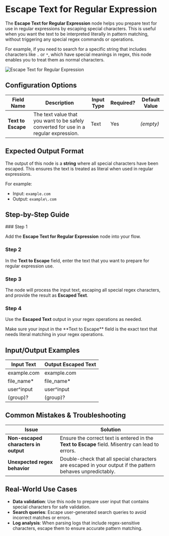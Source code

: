 
# Escape Text for Regular Expression

The **Escape Text for Regular Expression** node helps you prepare text for use in regular expressions by escaping special characters. This is useful when you want the text to be interpreted literally in pattern matching, without triggering any special regex commands or operations.

For example, if you need to search for a specific string that includes characters like `.` or `*`, which have special meanings in regex, this node enables you to treat them as normal characters.

![Escape Text for Regular Expression](./escape-text-for-regular-expression.png)

## Configuration Options

| Field Name         | Description                                                                          | Input Type | Required? | Default Value |
| ------------------ | ------------------------------------------------------------------------------------ | ---------- | --------- | ------------- |
| **Text to Escape** | The text value that you want to be safely converted for use in a regular expression. | Text       | Yes       | _(empty)_     |

## Expected Output Format

The output of this node is a **string** where all special characters have been escaped. This ensures the text is treated as literal when used in regular expressions.

For example:

- Input: `example.com`
- Output: `example\.com`

## Step-by-Step Guide

<Steps>
### Step 1

Add the **Escape Text for Regular Expression** node into your flow.

### Step 2

In the **Text to Escape** field, enter the text that you want to prepare for regular expression use.

### Step 3

The node will process the input text, escaping all special regex characters, and provide the result as **Escaped Text**.

### Step 4

Use the **Escaped Text** output in your regex operations as needed.

</Steps>

<Callout type="info" title="Tip">
  Make sure your input in the **Text to Escape** field is the exact text that
  needs literal matching in your regex operations.
</Callout>

## Input/Output Examples

| Input Text  | Output Escaped Text |
| ----------- | ------------------- |
| example.com | example\.com        |
| file_name\* | file_name\*         |
| user^input  | user\^input         |
| (group)?    | \(group\)\?         |

## Common Mistakes & Troubleshooting

| Issue                                | Solution                                                                                                  |
| ------------------------------------ | --------------------------------------------------------------------------------------------------------- |
| **Non-escaped characters in output** | Ensure the correct text is entered in the **Text to Escape** field. Misentry can lead to errors.          |
| **Unexpected regex behavior**        | Double-check that all special characters are escaped in your output if the pattern behaves unpredictably. |

## Real-World Use Cases

- **Data validation**: Use this node to prepare user input that contains special characters for safe validation.
- **Search queries**: Escape user-generated search queries to avoid incorrect matches or errors.
- **Log analysis**: When parsing logs that include regex-sensitive characters, escape them to ensure accurate pattern matching.
